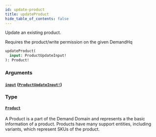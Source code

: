 ```yaml
---
id: update-product
title: updateProduct
hide_table_of_contents: false
---
```



Update an existing product.

Requires the product/write permission on the given DemandHq

```graphql
updateProduct(
  input: ProductUpdateInput!
): Product!
```


### Arguments

#### [`input`](#) ([`ProductUpdateInput!`](/developers/demandhq-apis/demand-api/graphql/reference/inputs/product-update-input))




### Type

#### [`Product`](/developers/demandhq-apis/demand-api/graphql/reference/objects/product)

A Product is a part of the Demand Domain and represents a the basic information of a product.
Products have many support entities, including variants, which represent SKUs of the product.




